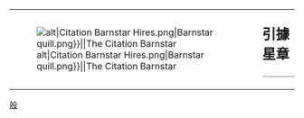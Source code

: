 {| style="border: {{{borderwidth|2px}}} solid {{{border|gray}}}; background-color: {{{color|#fdffe7}}};"
|rowspan="2" valign="top" | [[File:{{#ifeq:{{{2}}}|alt|Citation Barnstar Hires.png|Barnstar quill.png}}|{{{size|100px}}}|The Citation Barnstar]]
|rowspan="2" |
|style="font-size: x-large; padding: 0; vertical-align: middle; height: 1.1em;" | '''引據星章'''
|-
|style="vertical-align: middle; border-top: 1px solid gray;" | {{{1|}}}
|}<noinclude>
[[Category:維基星章模板|般]]
</noinclude>